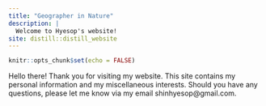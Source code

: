 ```yaml
---
title: "Geographer in Nature"
description: |
  Welcome to Hyesop's website!
site: distill::distill_website
---
```


```r
knitr::opts_chunk$set(echo = FALSE)
```

Hello there! Thank you for visiting my website. This site contains my personal information and my miscellaneous interests. Should you have any questions, please let me know via my email shinhyesop@gmail.com. 

